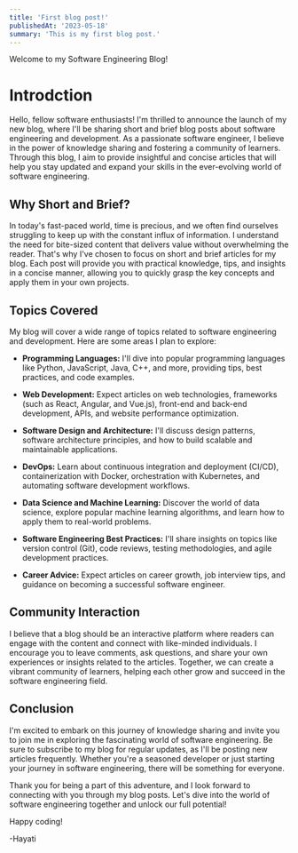 ```yaml
---
title: 'First blog post!'
publishedAt: '2023-05-18'
summary: 'This is my first blog post.'
---
```


Welcome to my Software Engineering Blog!

# Introdction

Hello, fellow software enthusiasts! I'm thrilled to announce the launch of my new blog, where I'll be sharing short and brief blog posts about software engineering and development. As a passionate software engineer, I believe in the power of knowledge sharing and fostering a community of learners. Through this blog, I aim to provide insightful and concise articles that will help you stay updated and expand your skills in the ever-evolving world of software engineering.

## Why Short and Brief?

In today's fast-paced world, time is precious, and we often find ourselves struggling to keep up with the constant influx of information. I understand the need for bite-sized content that delivers value without overwhelming the reader. That's why I've chosen to focus on short and brief articles for my blog. Each post will provide you with practical knowledge, tips, and insights in a concise manner, allowing you to quickly grasp the key concepts and apply them in your own projects.

## Topics Covered

My blog will cover a wide range of topics related to software engineering and development. Here are some areas I plan to explore:

- **Programming Languages:** I'll dive into popular programming languages like Python, JavaScript, Java, C++, and more, providing tips, best practices, and code examples.

- **Web Development:** Expect articles on web technologies, frameworks (such as React, Angular, and Vue.js), front-end and back-end development, APIs, and website performance optimization.

- **Software Design and Architecture:** I'll discuss design patterns, software architecture principles, and how to build scalable and maintainable applications.

- **DevOps:** Learn about continuous integration and deployment (CI/CD), containerization with Docker, orchestration with Kubernetes, and automating software development workflows.

- **Data Science and Machine Learning:** Discover the world of data science, explore popular machine learning algorithms, and learn how to apply them to real-world problems.

- **Software Engineering Best Practices:** I'll share insights on topics like version control (Git), code reviews, testing methodologies, and agile development practices.

- **Career Advice:** Expect articles on career growth, job interview tips, and guidance on becoming a successful software engineer.

## Community Interaction

I believe that a blog should be an interactive platform where readers can engage with the content and connect with like-minded individuals. I encourage you to leave comments, ask questions, and share your own experiences or insights related to the articles. Together, we can create a vibrant community of learners, helping each other grow and succeed in the software engineering field.

## Conclusion

I'm excited to embark on this journey of knowledge sharing and invite you to join me in exploring the fascinating world of software engineering. Be sure to subscribe to my blog for regular updates, as I'll be posting new articles frequently. Whether you're a seasoned developer or just starting your journey in software engineering, there will be something for everyone.

Thank you for being a part of this adventure, and I look forward to connecting with you through my blog posts. Let's dive into the world of software engineering together and unlock our full potential!

Happy coding!

-Hayati